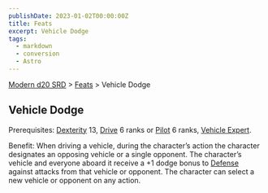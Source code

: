 ```yaml
---
publishDate: 2023-01-02T00:00:00Z
title: Feats
excerpt: Vehicle Dodge
tags:
  - markdown
  - conversion
  - Astro
---
```


[Modern d20 SRD](/#modernD20) > [Feats](modern-d20-srd-feats-index) > Vehicle Dodge

## Vehicle Dodge

Prerequisites: [Dexterity](modern-d20-srd-basics-ability-scores) 13,
[Drive](modern-d20-srd-skills-drive) 6 ranks or [Pilot](modern-d20-srd-skills-pilot) 6 ranks, [Vehicle Expert](modern-d20-srd-feats-vehicle-expert).

Benefit: When driving a vehicle, during the character’s action the character
designates an opposing vehicle or a single opponent. The character’s vehicle
and everyone aboard it receive a +1 dodge bonus to [Defense](modern-d20-srd-combat-defense) against attacks from that vehicle or opponent. The character
can select a new vehicle or opponent on any action.

